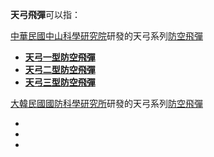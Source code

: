 '''天弓飛彈'''可以指：

[[中華民國|中華民國]][[中山科學研究院|中山科學研究院]]研發的天弓系列[[防空飛彈|防空飛彈]]
*'''[[天弓一型防空飛彈|天弓一型防空飛彈]]'''
*'''[[天弓二型防空飛彈|天弓二型防空飛彈]]'''
*'''[[天弓三型防空飛彈|天弓三型防空飛彈]]'''

[[大韓民國|大韓民國]][[國防科學研究所|國防科學研究所]]研發的天弓系列[[防空飛彈|防空飛彈]]
*'''{{tsl|ko|천궁 (유도탄)|天弓一型防空飛彈 (韓國)|天弓一型防空飛彈}}'''
*'''{{tsl|ko|천궁 2호|天弓二型防空飛彈 (韓國)|天弓二型防空飛彈}}'''
*'''{{tsl|ko|천궁 3호|天弓三型防空飛彈 (韓國)|天弓三型防空飛彈}}'''

{{消歧义|TGFD|Cat=四字消歧义}}